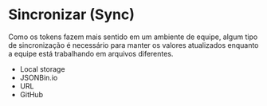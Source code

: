 # Sincronizar (Sync)

Como os tokens fazem mais sentido em um ambiente de equipe, algum tipo de sincronização é necessário para manter os valores atualizados enquanto a equipe está trabalhando em arquivos diferentes.

- Local storage
- JSONBin.io
- URL
- GitHub